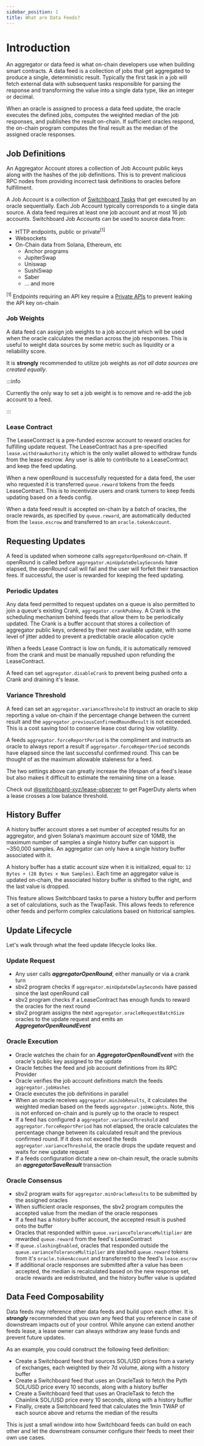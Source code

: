 ```yaml
---
sidebar_position: 1
title: What are Data Feeds?
---
```


# Introduction

<!-- - Data feeds are permissionless
- Data feeds (aggregators) allow the user to customize the number of sources,
  number of responses, and consensus threshold
- Collection of jobs, where to learn more about tasks
- Data feed history
- Activity diagram showing the full lifecycle of getting assigned to updates and
  publishing on-chain -->


An aggregator or data feed is what on-chain developers use when building smart
contracts. A data feed is a collection of jobs that get aggregated to produce a
single, deterministic result. Typically the first task in a job will fetch
external data with subsequent tasks responsible for parsing the response and
transforming the value into a single data type, like an integer or decimal.

When an oracle is assigned to process a data feed update, the oracle executes
the defined jobs, computes the weighted median of the job responses, and
publishes the result on-chain. If sufficient oracles respond, the on-chain
program computes the final result as the median of the assigned oracle
responses.

<!-- Data feeds published on Solana are public and there is no mechanism to prevent
other users from reading and consuming the data. Because of this, Switchboard,
by default, treats feeds as public utilities allowing anyone to contribute. This
is by design as data feeds should be community controlled. If a program is
relying on an oracle and the lease expires, any user is allowed to extend the
lease, push on a crank, and keep the feed updating, but only if the feed config
allows it. Switchboard envisions data feeds being community governed by the
protocols supporting them. As a feed grows in popularity and is used across
protocols, the feed maintenance cost can be spread across the protocols to
reduce the economic burden on a single entity. -->

<!-- ## Configuration

<Grid container spacing={3}>
  <Grid item md={4} sm={12} order={{ xs: 2, sm: 1 }}>
    <ul>
      <li>
        <b>Aggregator: </b>Contains the data feed configuration, dictating how
        data feed updates get requested, updated, and resolved on-chain.
      </li>
      <li>
        <b>Job Account: </b>Stores the blueprints for how data is fetched
        off-chain for a particular data source.
      </li>
      <li>
        <b>Permission Account: </b>Permits a data feed to join an oracle queue.
      </li>
      <li>
        <b>Lease Contract: </b>Pre-funded escrow contract to reward oracles for
        their work.
      </li>
      <li>
        <b>Crank: </b>Optional, owned by the queue and allows a data feed to be
        updated at a regular interval.
      </li>
      <li>
        <b>History Buffer: </b>Optional, allows a feed to store the last N
        values.
      </li>
    </ul>
  </Grid>
  <Grid item md={8} sx={12} order={{ xs: 1, sm: 2 }}>
    <MarkdownImage
      img="/img/feeds/Aggregator_Accounts.png"
      sx={{
        display: "flex",
      }}
    />
  </Grid>
</Grid>

<hr /> -->

## Job Definitions

An Aggregator Account stores a collection of Job Account public keys along with
the hashes of the job definitions. This is to prevent malicious RPC nodes from
providing incorrect task definitions to oracles before fulfillment.

A Job Account is a collection of [Switchboard Tasks](/feeds/tasks) that get
executed by an oracle sequentially. Each Job Account typically corresponds to a
single data source. A data feed requires at least one job account and at most 16
job accounts. Switchboard Job Accounts can be used to source data from:

- HTTP endpoints, public or private$^{[1]}$
- Websockets
- On-Chain data from Solana, Ethereum, etc
  - Anchor programs
  - JupiterSwap
  - Uniswap
  - SushiSwap
  - Saber
  - ... and more

$^{[1]}$ Endpoints requiring an API key require a
[Private APIs](/feeds/examples/private-apis) to prevent leaking the API key
on-chain

### Job Weights

A data feed can assign job weights to a job account which will be used when the
oracle calculates the median across the job responses. This is useful to weight
data sources by some metric such as liquidity or a reliability score.

It is **strongly** recommended to utilize job weights as _not all data sources
are created equally_.

:::info

Currently the only way to set a job weight is to remove and re-add the job
account to a feed.

:::

### Lease Contract

The LeaseContract is a pre-funded escrow account to reward oracles for
fulfilling update request. The LeaseContract has a pre-specified
`lease.withdrawAuthority` which is the only wallet allowed to withdraw funds
from the lease escrow. Any user is able to contribute to a LeaseContract and
keep the feed updating.

When a new openRound is successfully requested for a data feed, the user who
requested it is transferred `queue.reward` tokens from the feeds LeaseContract.
This is to incentivize users and crank turners to keep feeds updating based on a
feeds config.

When a data feed result is accepted on-chain by a batch of oracles, the oracle
rewards, as specified by `queue.reward`, are automatically deducted from the
`lease.escrow` and transferred to an `oracle.tokenAccount`.

## Requesting Updates

A feed is updated when someone calls `aggregatorOpenRound` on-chain. If
openRound is called before `aggregator.minUpdateDelaySeconds` have elapsed, the
openRound call will fail and the user will forfeit their transaction fees. If
successful, the user is rewarded for keeping the feed updating.

### Periodic Updates

Any data feed permitted to request updates on a queue is also permitted to join
a queue's existing Crank, `aggregator.crankPubkey`. A Crank is the scheduling
mechanism behind feeds that allow them to be periodically updated. The Crank is
a buffer account that stores a collection of aggregator public keys, ordered by
their next available update, with some level of jitter added to prevent a
predictable oracle allocation cycle

When a feeds Lease Contract is low on funds, it is automatically removed from
the crank and must be manually repushed upon refunding the LeaseContract.

A feed can set `aggregator.disableCrank` to prevent being pushed onto a Crank
and draining it's lease.

<!-- ## Data Feed Cost

Each data feed update cost can be calculated by the following equation:

$T_{costPerUpdate}=(1 + numSuccess) × T_{queueReward}$

where,

- `T` is the raw token amount in base units (_Ex: lamports or satoshis_)
- _`+1`_ is to reward the update requester for keeping the feed updating
- `numSuccess` is the number of successful oracle responses, which will always
  be between `[aggregator.minOracleResults, aggregator.oracleRequestBatchSize]`
- `queue.reward` is the queue's set oracle reward

If an update round fails to receive `minOracleResults`, only the update
requester receives funds from the lease escrow. -->

### Variance Threshold

A feed can set an `aggregator.varianceThreshold` to instruct an oracle to skip
reporting a value on-chain if the percentage change between the current result
and the `aggregator.previousConfirmedRoundResult` is not exceeded. This is a
cost saving tool to conserve lease cost during low volatility.

A feeds `aggregator.forceReportPeriod` is the compliment and instructs an oracle
to always report a result if `aggregator.forceReportPeriod` seconds have elapsed
since the last successful confirmed round. This can be thought of as the maximum
allowable staleness for a feed.

The two settings above can greatly increase the lifespan of a feed's lease but
also makes it difficult to estimate the remaining time on a lease.

Check out
[@switchboard-xyz/lease-observer](https://github.com/switchboard-xyz/switchboard-v2/tree/main/packages/lease-observer)
to get PagerDuty alerts when a lease crosses a low balance threshold.

## History Buffer

A history buffer account stores a set number of accepted results for an
aggregator, and given Solana’s maximum account size of 10MB, the maximum number
of samples a single history buffer can support is ~350,000 samples. An
aggregator can only have a single history buffer associated with it.

A history buffer has a static account size when it is initialized, equal to:
`12 Bytes + (28 Bytes × Num Samples)`. Each time an aggregator value is updated
on-chain, the associated history buffer is shifted to the right, and the last
value is dropped.

This feature allows Switchboard tasks to parse a history buffer and perform a
set of calculations, such as the TwapTask. This allows feeds to reference other
feeds and perform complex calculations based on historical samples.

## Update Lifecycle

Let's walk through what the feed update lifecycle looks like.

### Update Request

- Any user calls **_aggregatorOpenRound_**, either manually or via a crank turn
- sbv2 program checks if `aggregator.minUpdateDelaySeconds` have passed since
  the last openRound call
- sbv2 program checks if a LeaseContract has enough funds to reward the oracles
  for the next round
- sbv2 program assigns the next `aggregator.oracleRequestBatchSize` oracles to
  the update request and emits an **_AggregatorOpenRoundEvent_**

### Oracle Execution

- Oracle watches the chain for an **_AggregatorOpenRoundEvent_** with the
  oracle's public key assigned to the update
- Oracle fetches the feed and job account definitions from its RPC Provider
- Oracle verifies the job account definitions match the feeds
  `aggregator.jobHashes`
- Oracle executes the job definitions in parallel
- When an oracle receives `aggregator.minJobResults`, it calculates the weighted
  median based on the feeds `aggregator.jobWeights`. Note, this is not enforced
  on-chain and is purely up to the oracle to respect
- If a feed has configured a `aggregator.varianceThreshold` and
  `aggregator.forceReportPeriod` has not elapsed, the oracle calculates the
  percentage change between its calculated result and the previous confirmed
  round. If it does not exceed the feeds `aggregator.varianceThreshold`, the
  oracle drops the update request and waits for new update request
- If a feeds configuration dictate a new on-chain result, the oracle submits an
  **_aggregatorSaveResult_** transaction

### Oracle Consensus

- sbv2 program waits for `aggregator.minOracleResults` to be submitted by the
  assigned oracles
- When sufficient oracle responses, the sbv2 program computes the accepted value
  from the median of the oracle responses
- If a feed has a history buffer account, the accepted result is pushed onto the
  buffer
- Oracles that responded within `queue.varianceToleranceMultiplier` are rewarded
  `queue.reward` from the feed's LeaseContract
- If `queue.slashingEnabled`, oracles that responded outside the
  `queue.varianceToleranceMultiplier` are slashed `queue.reward` tokens from
  it's `oracle.tokenAccount` and transferred to the feed's `lease.escrow`
- If additional oracle responses are submitted after a value has been accepted,
  the median is recalculated based on the new response set, oracle rewards are
  redistributed, and the history buffer value is updated

## Data Feed Composability

Data feeds may reference other data feeds and build upon each other. It is
**_strongly_** recommended that you own any feed that you reference in case of
downstream impacts out of your control. While anyone can extend another feeds
lease, a lease owner can always withdraw any lease funds and prevent future
updates.

As an example, you could construct the following feed definition:

- Create a Switchboard feed that sources SOL/USD prices from a variety of
  exchanges, each weighted by their 7d volume, along with a history buffer
- Create a Switchboard feed that uses an OracleTask to fetch the Pyth SOL/USD
  price every 10 seconds, along with a history buffer
- Create a Switchboard feed that uses an OracleTask to fetch the Chainlink
  SOL/USD price every 10 seconds, along with a history buffer
- Finally, create a Switchboard feed that calculates the 1min TWAP of each
  source above and returns the median of the results

This is just a small window into how Switchboard feeds can build on each other
and let the downstream consumer configure their feeds to meet their own use
cases.

